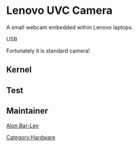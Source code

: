 = Lenovo UVC Camera =

A small webcam embedded within Lenovo laptops.

USB
{{Codeline|<pre>
17ef:4807 Lenovo UVC Camera
</pre>}}

Fortunately it is standard camera!

== Kernel ==

{{Kernel||<pre>
  Device Drivers  --->
    <M> Multimedia support  --->
      <M>   Video For Linux
      [*]   Video capture adapters  --->
        [*]   Autoselect pertinent encoders/decoders and other helper chips
        [*]   V4L USB devices  --->
          <M>   USB Video Class (UVC)
          [*]     UVC input events device support
</pre>}}

== Test ==

{{File|/etc/portage/package.use/vlc.conf|<pre>
media-video/vlc v4l
</pre>}}

{{Command|vlc v4l2:///dev/v4l/by-id/usb-Chicony_Electronics_Co.__Ltd._4807-video-index0}}

== Maintainer ==

[[User:Alonbl|Alon Bar-Lev]]

{{AuthorList|{{Author|Alon Bar-Lev|2011-11-25|type=original}}}}

[[Category:Hardware]]